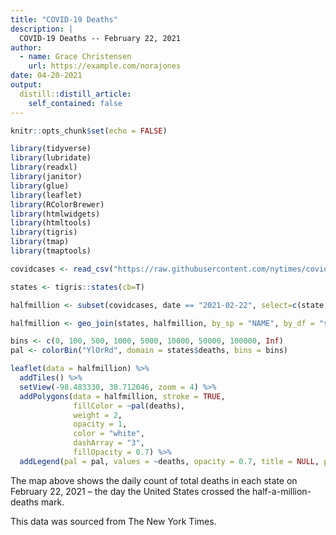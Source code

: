 ```yaml
---
title: "COVID-19 Deaths"
description: |
  COVID-19 Deaths -- February 22, 2021
author:
  - name: Grace Christensen
    url: https://example.com/norajones
date: 04-20-2021
output:
  distill::distill_article:
    self_contained: false
---
```


```r

knitr::opts_chunk$set(echo = FALSE)

```

```r

library(tidyverse)
library(lubridate)
library(readxl)
library(janitor)
library(glue)
library(leaflet)
library(RColorBrewer)
library(htmlwidgets)
library(htmltools)
library(tigris)
library(tmap)
library(tmaptools)

covidcases <- read_csv("https://raw.githubusercontent.com/nytimes/covid-19-data/master/us-states.csv")

states <- tigris::states(cb=T)

halfmillion <- subset(covidcases, date == "2021-02-22", select=c(state, deaths))

halfmillion <- geo_join(states, halfmillion, by_sp = "NAME", by_df = "state")

bins <- c(0, 100, 500, 1000, 5000, 10000, 50000, 100000, Inf)
pal <- colorBin("YlOrRd", domain = states$deaths, bins = bins)

leaflet(data = halfmillion) %>%
  addTiles() %>%
  setView(-98.483330, 38.712046, zoom = 4) %>%
  addPolygons(data = halfmillion, stroke = TRUE,
              fillColor = ~pal(deaths),
              weight = 2,
              opacity = 1,
              color = "white",
              dashArray = "3",
              fillOpacity = 0.7) %>%
  addLegend(pal = pal, values = ~deaths, opacity = 0.7, title = NULL, position = "bottomright")

```

The map above shows the daily count of total deaths in each state on February 22, 2021 -- the day the United States crossed the half-a-million-deaths mark.

This data was sourced from The New York Times.
